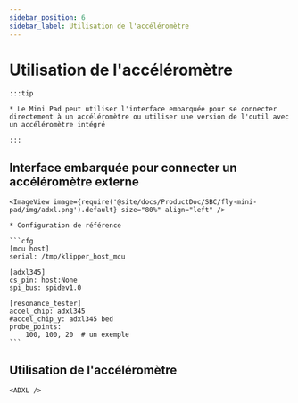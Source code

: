 ```yaml
---
sidebar_position: 6
sidebar_label: Utilisation de l'accéléromètre
---
```





# Utilisation de l'accéléromètre

    :::tip

    * Le Mini Pad peut utiliser l'interface embarquée pour se connecter directement à un accéléromètre ou utiliser une version de l'outil avec un accéléromètre intégré

    :::

## Interface embarquée pour connecter un accéléromètre externe

    <ImageView image={require('@site/docs/ProductDoc/SBC/fly-mini-pad/img/adxl.png').default} size="80%" align="left" />

    * Configuration de référence

    ```cfg
    [mcu host]
    serial: /tmp/klipper_host_mcu

    [adxl345]
    cs_pin: host:None
    spi_bus: spidev1.0

    [resonance_tester]
    accel_chip: adxl345
    #accel_chip_y: adxl345 bed
    probe_points:
        100, 100, 20  # un exemple
    ```

## Utilisation de l'accéléromètre

    <ADXL />